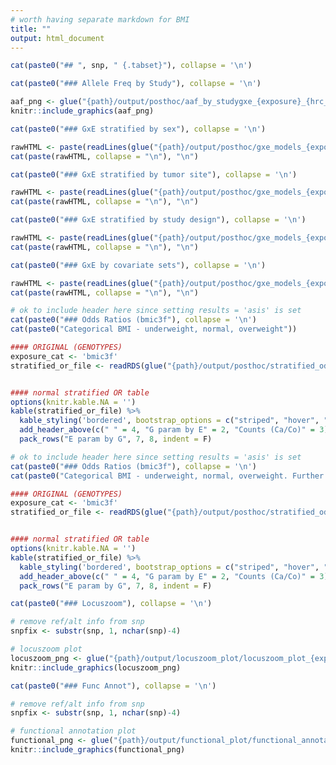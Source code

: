 ```yaml
---
# worth having separate markdown for BMI
title: ""
output: html_document
---
```



``` r
cat(paste0("## ", snp, " {.tabset}"), collapse = '\n')
```


```r
cat(paste0("### Allele Freq by Study"), collapse = '\n')
```


```r
aaf_png <- glue("{path}/output/posthoc/aaf_by_studygxe_{exposure}_{hrc_version}_{snp}_dose.png")
knitr::include_graphics(aaf_png)
```



```r
cat(paste0("### GxE stratified by sex"), collapse = '\n')

rawHTML <- paste(readLines(glue("{path}/output/posthoc/gxe_models_{exposure}_{hrc_version}_{snp}_dose_{glue_collapse(sort(covariates), sep = '_')}_stratified_by_sex.html")))
cat(paste(rawHTML, collapse = "\n"), "\n")
```

```r
cat(paste0("### GxE stratified by tumor site"), collapse = '\n')

rawHTML <- paste(readLines(glue("{path}/output/posthoc/gxe_models_{exposure}_{hrc_version}_{snp}_dose_{glue_collapse(sort(covariates), sep = '_')}_stratified_by_cancer_site_sum2.html")))
cat(paste(rawHTML, collapse = "\n"), "\n")
```

```r
cat(paste0("### GxE stratified by study design"), collapse = '\n')

rawHTML <- paste(readLines(glue("{path}/output/posthoc/gxe_models_{exposure}_{hrc_version}_{snp}_dose_{glue_collapse(sort(covariates), sep = '_')}_stratified_by_study_design.html")))
cat(paste(rawHTML, collapse = "\n"), "\n")
```

```r
cat(paste0("### GxE by covariate sets"), collapse = '\n')

rawHTML <- paste(readLines(glue("{path}/output/posthoc/gxe_models_{exposure}_{hrc_version}_{snp}_dose_covariate_sets.html")))
cat(paste(rawHTML, collapse = "\n"), "\n")
```


<!-- ## Stratified OR -->
<!-- ```{r, results = 'asis'} -->

<!-- stratified_or_file <- readRDS(glue("{path}/output/posthoc/stratified_oddsratio_{exposure}_{hrc_version}_{snp}_{glue_collapse(covariates, sep = '_')}.rds")) -->

<!-- options(knitr.kable.NA = '') -->
<!-- kable(stratified_or_file) %>% -->
<!--   kable_styling('bordered', bootstrap_options = c("striped", "hover", "condensed"), full_width = F, position = 'left') %>% -->
<!--   # add_header_above(c(" " = 4, "G param by E" = 2, "Counts (Ca/Co)" = 3)) %>% -->
<!--   add_header_above(c(" " = 4, "G param by E" = 2)) %>% -->
<!--   pack_rows("E param by G", 5, 6, indent = F) -->

<!-- ``` -->


<!-- ## Stratified OR (adj smk_ever) -->
<!-- ```{r, results = 'asis'} -->
<!-- stratified_or_file <- readRDS(glue("{path}/output/posthoc/stratified_oddsratio_{exposure}_{hrc_version}_{snp}_{glue_collapse(covariates_smk, sep = '_')}.rds")) -->

<!-- options(knitr.kable.NA = '') -->
<!-- kable(stratified_or_file) %>% -->
<!--   kable_styling('bordered', bootstrap_options = c("striped", "hover", "condensed"), full_width = F, position = 'left') %>% -->
<!--   # add_header_above(c(" " = 4, "G param by E" = 2, "Counts (Ca/Co)" = 3)) %>% -->
<!--   add_header_above(c(" " = 4, "G param by E" = 2)) %>% -->
<!--   pack_rows("E param by G", 5, 6, indent = F) -->

<!-- ``` -->



```r
# ok to include header here since setting results = 'asis' is set
cat(paste0("### Odds Ratios (bmic3f"), collapse = '\n')
cat(paste0("Categorical BMI - underweight, normal, overweight"))

#### ORIGINAL (GENOTYPES)
exposure_cat <- 'bmic3f'
stratified_or_file <- readRDS(glue("{path}/output/posthoc/stratified_oddsratio_{exposure_cat}_{hrc_version}_{snp}_{glue_collapse(sort(covariates), sep = '_')}.rds"))


#### normal stratified OR table
options(knitr.kable.NA = '')
kable(stratified_or_file) %>%
  kable_styling('bordered', bootstrap_options = c("striped", "hover", "condensed"), full_width = F, position = 'left') %>%
  add_header_above(c(" " = 4, "G param by E" = 2, "Counts (Ca/Co)" = 3)) %>%
  pack_rows("E param by G", 7, 8, indent = F)
```


```r
# ok to include header here since setting results = 'asis' is set
cat(paste0("### Odds Ratios (bmic3f"), collapse = '\n')
cat(paste0("Categorical BMI - underweight, normal, overweight. Further adjusted by smk_ever"))

#### ORIGINAL (GENOTYPES)
exposure_cat <- 'bmic3f'
stratified_or_file <- readRDS(glue("{path}/output/posthoc/stratified_oddsratio_{exposure_cat}_{hrc_version}_{snp}_{glue_collapse(sort(covariates_smk), sep = '_')}.rds"))


#### normal stratified OR table
options(knitr.kable.NA = '')
kable(stratified_or_file) %>%
  kable_styling('bordered', bootstrap_options = c("striped", "hover", "condensed"), full_width = F, position = 'left') %>%
  add_header_above(c(" " = 4, "G param by E" = 2, "Counts (Ca/Co)" = 3)) %>%
  pack_rows("E param by G", 7, 8, indent = F)
```



```r
cat(paste0("### Locuszoom"), collapse = '\n')
```
```r
# remove ref/alt info from snp
snpfix <- substr(snp, 1, nchar(snp)-4)

# locuszoom plot
locuszoom_png <- glue("{path}/output/locuszoom_plot/locuszoom_plot_{exposure}_{hrc_version}_{method}_{snpfix}.png")
knitr::include_graphics(locuszoom_png)
```



```r
cat(paste0("### Func Annot"), collapse = '\n')
```
```r
# remove ref/alt info from snp
snpfix <- substr(snp, 1, nchar(snp)-4)

# functional annotation plot
functional_png <- glue("{path}/output/functional_plot/functional_annotation_{snpfix}.png")
knitr::include_graphics(functional_png)
```






